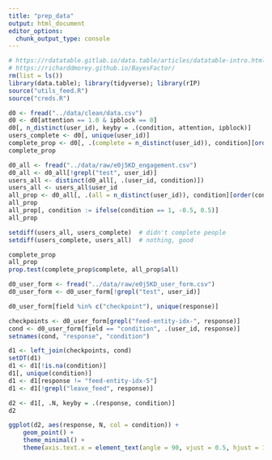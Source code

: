 ```yaml
---
title: "prep_data"
output: html_document
editor_options: 
  chunk_output_type: console
---
```


```r
# https://rdatatable.gitlab.io/data.table/articles/datatable-intro.html
# https://richarddmorey.github.io/BayesFactor/
rm(list = ls())
library(data.table); library(tidyverse); library(rIP)
source("utils_feed.R")
source("creds.R")
```


```r
d0 <- fread("../data/clean/data.csv")
d0 <- d0[attention == 1.0 & ipblock == 0]
d0[, n_distinct(user_id), keyby = .(condition, attention, ipblock)]
users_complete <- d0[, unique(user_id)]
complete_prop <- d0[, .(complete = n_distinct(user_id)), condition][order(condition)]
complete_prop
```


```r
d0_all <- fread("../data/raw/e0j5KD_engagement.csv")
d0_all <- d0_all[!grepl("test", user_id)]
users_all <- distinct(d0_all[, .(user_id, condition)])
users_all <- users_all$user_id
all_prop <- d0_all[, .(all = n_distinct(user_id)), condition][order(condition)]
all_prop
all_prop[, condition := ifelse(condition == 1, -0.5, 0.5)]
all_prop

setdiff(users_all, users_complete)  # didn't complete people
setdiff(users_complete, users_all)  # nothing, good

complete_prop
all_prop
prop.test(complete_prop$complete, all_prop$all)
```



```r
d0_user_form <- fread("../data/raw/e0j5KD_user_form.csv")
d0_user_form <- d0_user_form[!grepl("test", user_id)]

d0_user_form[field %in% c("checkpoint"), unique(response)]

checkpoints <- d0_user_form[grepl("feed-entity-idx-", response)]
cond <- d0_user_form[field == "condition", .(user_id, response)]
setnames(cond, "response", "condition")

d1 <- left_join(checkpoints, cond)
setDT(d1)
d1 <- d1[!is.na(condition)]
d1[, unique(condition)]
d1 <- d1[response != "feed-entity-idx-5"]
d1 <- d1[!grepl("leave_feed", response)]

d2 <- d1[, .N, keyby = .(response, condition)]
d2

ggplot(d2, aes(response, N, col = condition)) +
    geom_point() +
    theme_minimal() +
    theme(axis.text.x = element_text(angle = 90, vjust = 0.5, hjust = 1))
    
```

